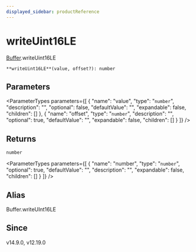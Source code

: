 ```yaml
---
displayed_sidebar: productReference
---
```



# writeUint16LE

[Buffer](../../interfaces/Buffer.mdx).writeUint16LE

`**writeUint16LE**(value, offset?): number`

## Parameters

<ParameterTypes parameters={[
  {
    "name": "value",
    "type": "`number`",
    "description": "",
    "optional": false,
    "defaultValue": "",
    "expandable": false,
    "children": []
  },
  {
    "name": "offset",
    "type": "`number`",
    "description": "",
    "optional": true,
    "defaultValue": "",
    "expandable": false,
    "children": []
  }
]} />

## Returns

`number`

<ParameterTypes parameters={[
  {
    "name": "number",
    "type": "`number`",
    "optional": true,
    "defaultValue": "",
    "description": "",
    "expandable": false,
    "children": []
  }
]} />

## Alias

Buffer.writeUInt16LE

## Since

v14.9.0, v12.19.0
